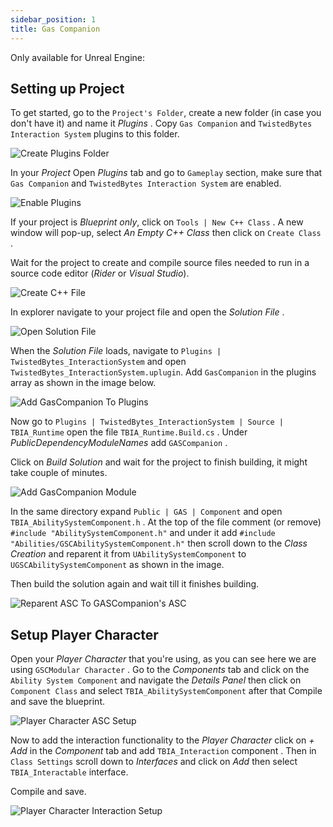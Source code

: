 ```yaml
---
sidebar_position: 1
title: Gas Companion
---
```


Only available for Unreal Engine: <UE version="5.0+"/>

## Setting up Project

To get started, go to the `Project's Folder`, create a new folder (in case you don't have it) and name it *Plugins* <Step text="1"/>. 
Copy `Gas Companion` and `TwistedBytes Interaction System` plugins to this folder. 

![Create Plugins Folder](_static/img/GasCompanion/01_project_plugin.png)

In your *Project* Open *Plugins* tab and go to `Gameplay`  section, make sure that `Gas Companion` <Step text="2"/> and
 `TwistedBytes Interaction System` <Step text="3"/> are enabled.

![Enable Plugins](_static/img/GasCompanion/02_enable_plugins.png)

If your project is *Blueprint only*, click on `Tools | New C++ Class` <Step text="1"/>. A new window will pop-up, select 
*An Empty C++ Class* <Step text="2"/> then click on `Create Class` <Step text="3"/>. 

Wait for the project to create and compile source files needed to run in a source code editor (*Rider* or *Visual Studio*).

![Create C++ File](_static/img/GasCompanion/03_create_cpp.png)

In explorer navigate to your project file and open the *Solution File* <Step text="1"/>.

![Open Solution File](_static/img/GasCompanion/03b_open_sln.png)

When the *Solution File* loads, navigate to `Plugins | TwistedBytes_InteractionSystem` and open `TwistedBytes_InteractionSystem.uplugin`<Step text="1"/>.
Add `GasCompanion` <Step text="2"/> in the plugins array as shown in the image below.

![Add GasCompanion To Plugins](_static/img/GasCompanion/04_add_module_to_uplugin.png)

Now go to `Plugins | TwistedBytes_InteractionSystem | Source | TBIA_Runtime` open the file `TBIA_Runtime.Build.cs` <Step text="1"/>. Under 
*PublicDependencyModuleNames* <Step text="2"/> add `GASCompanion` <Step text="3"/>.

Click on *Build Solution* <Step text="4"/> and wait for the project to finish building, it might take couple of minutes.

![Add GasCompanion Module](_static/img/GasCompanion/05_runtime_build_dependency.png)

In the same directory expand `Public | GAS | Component` and open `TBIA_AbilitySystemComponent.h` <Step text="1"/>. At the top of the file 
comment (or remove) <Step text="2"/> `#include "AbilitySystemComponent.h"` and under it add `#include "Abilities/GSCAbilitySystemComponent.h"` <Step text="3"/>
then scroll down to the *Class Creation* and reparent it from `UAbilitySystemComponent` to `UGSCAbilitySystemComponent` <Step text="4"/> as shown in the image.

Then build the solution again and wait till it finishes building.

![Reparent ASC To GASCompanion's ASC](_static/img/GasCompanion/06_reparent_class.png)


## Setup Player Character

Open your *Player Character* that you're using, as you can see here we are using `GSCModular Character` <Step text="1"/>. Go to the *Components* tab 
and click on the `Ability System Component` <Step text="2"/> and navigate the *Details Panel* then click on `Component Class` <Step text="3"/> and select
`TBIA_AbilitySystemComponent` <Step text="4"/> after that Compile and save the blueprint.

![Player Character ASC Setup](_static/img/GasCompanion/07_component_class.png)

Now to add the interaction functionality to the *Player Character* click on *+ Add* <Step text="1"/> in the *Component* tab and add `TBIA_Interaction` 
component <Step text="2"/>. Then in `Class Settings` scroll down to *Interfaces* and click on *Add* <Step text="3"/> then select `TBIA_Interactable` 
interface. 

Compile and save.

![Player Character Interaction Setup](_static/img/GasCompanion/08_add_interaction.png)

